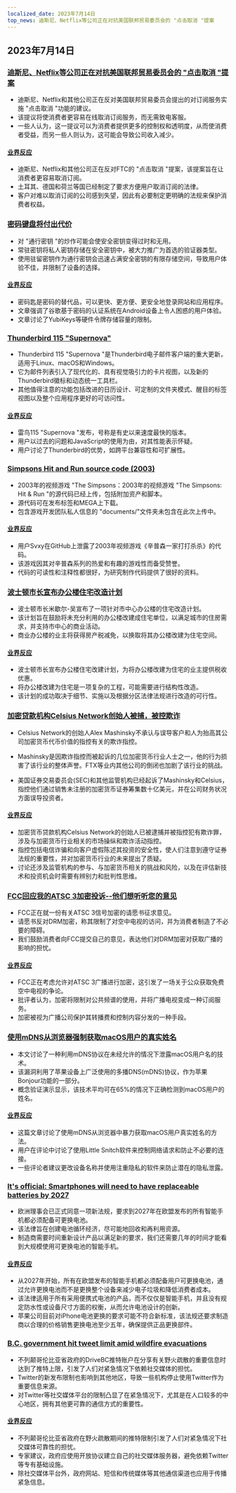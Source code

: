 ```yaml
---
localized_date: 2023年7月14日
top_news: 迪斯尼、Netflix等公司正在对抗美国联邦贸易委员会的 "点击取消 "提案
---
```




<CallToAction />

<Steps>

## 2023年7月14日

### [迪斯尼、Netflix等公司正在对抗美国联邦贸易委员会的 "点击取消 "提案](https://www.businessinsider.com/hollywood-streamers-oppose-ftc-proposal-regulation-click-to-cancel-subscription-2023-7)

- 迪斯尼、Netflix和其他公司正在反对美国联邦贸易委员会提出的对订阅服务实施 "点击取消 "功能的建议。
- 该提议将使消费者更容易在线取消订阅服务，而无需致电客服。
- 一些人认为，这一提议可以为消费者提供更多的控制权和透明度，从而使消费者受益，而另一些人则认为，这可能会导致公司收入减少。

#### [业界反应](http://news.ycombinator.com/item?id=36706138)

- 迪斯尼、Netflix和其他公司正在反对FTC的 "点击取消 "提案，该提案旨在让消费者更容易取消订阅。
- 土耳其、德国和荷兰等国已经制定了要求方便用户取消订阅的法律。
- 客户对难以取消订阅的公司感到失望，因此有必要制定更明确的法规来保护消费者权益。

### [密码键盘将付出代价](https://fy.blackhats.net.au/blog/2023-02-02-how-hype-will-turn-your-security-key-into-junk/)

- 对 "通行密钥 "的炒作可能会使安全密钥变得过时和无用。
- 常驻密钥将私人密钥存储在安全密钥中，被大力推广为首选的验证器类型。
- 使用驻留密钥作为通行密钥会迅速占满安全密钥的有限存储空间，导致用户体验不佳，并限制了设备的选择。

#### [业界反应](http://news.ycombinator.com/item?id=36712497)

- 密码匙是密码的替代品，可以更快、更方便、更安全地登录网站和应用程序。
- 文章强调了谷歌基于密码的认证系统在Android设备上令人困惑的用户体验。
- 文章讨论了YubiKeys等硬件令牌存储容量的限制。

### [Thunderbird 115 "Supernova"](https://blog.thunderbird.net/2023/07/our-fastest-most-beautiful-release-ever-thunderbird-115-supernova-is-here/)

- Thunderbird 115 "Supernova "是Thunderbird电子邮件客户端的重大更新，适用于Linux、macOS和Windows。
- 它为邮件列表引入了现代化的、具有视觉吸引力的卡片视图，以及新的Thunderbird徽标和动态统一工具栏。
- 其他值得注意的功能包括改进的日历设计、可定制的文件夹模式、醒目的标签视图以及整个应用程序更好的可访问性。

#### [业界反应](http://news.ycombinator.com/item?id=36703474)

- 雷鸟115 "Supernova "发布，号称是有史以来速度最快的版本。
- 用户以过去的问题和JavaScript的使用为由，对其性能表示怀疑。
- 用户讨论了Thunderbird的优势，如跨平台兼容性和可扩展性。

### [Simpsons Hit and Run source code (2003)](https://github.com/Svxy/The-Simpsons-Hit-and-Run)

- 2003年的视频游戏 "The Simpsons：2003年的视频游戏 "The Simpsons: Hit & Run "的源代码已经上传，包括附加资产和脚本。
- 源代码可在发布标签和MEGA上下载。
- 包含游戏开发团队私人信息的 "documents/"文件夹未包含在此次上传中。

#### [业界反应](http://news.ycombinator.com/item?id=36703711)

- 用户Svxy在GitHub上泄露了2003年视频游戏《辛普森一家打打杀杀》的代码。
- 该游戏因其对辛普森系列的热爱和有趣的游戏性而备受赞誉。
- 代码的可读性和注释性都很好，为研究制作代码提供了很好的资料。

### [波士顿市长宣布办公楼住宅改造计划](https://www.bostonplans.org/news-calendar/news-updates/2023/07/10/mayor-wu-announces-residential-conversion-program)

- 波士顿市长米歇尔-吴宣布了一项针对市中心办公楼的住宅改造计划。
- 该计划旨在鼓励将未充分利用的办公楼改建成住宅单位，以满足城市的住房需求，并支持市中心的商业活动。
- 商业办公楼的业主将获得房产税减免，以换取将其办公楼改建为住宅空间。

#### [业界反应](http://news.ycombinator.com/item?id=36715504)

- 波士顿市长宣布办公楼住宅改建计划，为将办公楼改建为住宅的业主提供税收优惠。
- 将办公楼改建为住宅是一项复杂的工程，可能需要进行结构性改造。
- 该计划的成功取决于细节、实施以及根据分区法律法规进行改造的可行性。

### [加密贷款机构Celsius Network创始人被捕，被控欺诈](https://www.reuters.com/markets/us-sec-sues-celsius-network-its-founder-2023-07-13/)

- Celsius Network的创始人Alex Mashinsky不承认与误导客户和人为抬高其公司加密货币代币价值的指控有关的欺诈指控。

- Mashinsky是因欺诈指控而被起诉的几位加密货币行业人士之一，他的行为损害了该行业的整体声誉。FTX等业内其他公司的倒闭也加剧了该行业的挑战。

- 美国证券交易委员会(SEC)和其他监管机构已经起诉了Mashinsky和Celsius，指控他们通过销售未注册的加密货币证券筹集数十亿美元，并在公司财务状况方面误导投资者。

#### [业界反应](http://news.ycombinator.com/item?id=36710558)

- 加密货币贷款机构Celsius Network的创始人已被逮捕并被指控犯有欺诈罪，涉及与加密货币行业相关的市场操纵和欺诈活动指控。
- 指控包括电信诈骗和向客户虚假陈述其投资的安全性，使人们注意到遵守证券法规的重要性，并对加密货币行业的未来提出了质疑。
- 讨论还涉及监管机构的参与、与加密货币相关的挑战和风险，以及在评估新技术和投资机会时需要有辨别力和批判性思维。

### [FCC回应我的ATSC 3加密投诉--他们想听听您的意见](https://blog.lon.tv/2023/07/10/the-fcc-responds-to-my-atsc-3-encryption-complaint-they-want-to-hear-from-you/)

- FCC正在就一份有关ATSC 3信号加密的请愿书征求意见。
- 请愿书反对DRM加密，称其限制了对空中电视的访问，并为消费者制造了不必要的障碍。
- 我们鼓励消费者向FCC提交自己的意见，表达他们对DRM加密对获取广播的影响的担忧。

#### [业界反应](http://news.ycombinator.com/item?id=36713037)

- FCC正在考虑允许对ATSC 3广播进行加密，这引发了一场关于公众获取免费空中电视的争论。
- 批评者认为，加密将限制对公共频谱的使用，并将广播电视变成一种订阅服务。
- 加密被视为广播公司保护其转播费和控制内容分发的一种手段。

### [使用mDNS从浏览器强制获取macOS用户的真实姓名](https://fingerprint.com/blog/apple-macos-mdns-brute-force/)

- 本文讨论了一种利用mDNS协议在未经允许的情况下泄露macOS用户名的技术。
- 该漏洞利用了苹果设备上广泛使用的多播DNS(mDNS)协议，作为苹果Bonjour功能的一部分。
- 概念验证演示显示，该技术平均可在65%的情况下正确检测到macOS用户的姓名。

#### [业界反应](http://news.ycombinator.com/item?id=36712788)

- 这篇文章讨论了使用mDNS从浏览器中暴力获取macOS用户真实姓名的方法。
- 用户在评论中讨论了使用Little Snitch软件来控制网络请求和防止不必要的连接。
- 一些评论者建议更改设备名称并使用注重隐私的软件来防止潜在的隐私泄露。

### [It's official: Smartphones will need to have replaceable batteries by 2027](https://www.androidauthority.com/phones-with-replaceable-batteries-2027-3345155/)

- 欧洲理事会已正式同意一项新法规，要求到2027年在欧盟发布的所有智能手机都必须配备可更换电池。
- 该法律旨在创建电池循环经济，尽可能地回收和再利用资源。
- 制造商需要时间重新设计产品以满足新的要求，我们还需要几年的时间才能看到大规模使用可更换电池的智能手机。

#### [业界反应](http://news.ycombinator.com/item?id=36712894)

- 从2027年开始，所有在欧盟发布的智能手机都必须配备用户可更换电池，通过允许更换电池而不是更换整个设备来减少电子垃圾和降低消费者成本。
- 该法律适用于所有采用便携式电池的产品，而不仅仅是智能手机，并且没有规定防水性或设备尺寸方面的权衡，从而允许电池设计的创新。
- 苹果公司目前对iPhone电池更换的要求可能不符合新标准，该法规还要求制造商以合理的价格销售更换电池至少五年，确保提供正品更换部件。

### [B.C. government hit tweet limit amid wildfire evacuations](https://www.vancouverisawesome.com/highlights/bc-government-hit-tweet-limit-amid-wildfire-evacuations-7268169)

- 不列颠哥伦比亚省政府的DriveBC推特账户在分享有关野火疏散的重要信息时达到了推特上限，引发了人们对紧急情况下依赖社交媒体的担忧。
- Twitter的新发布限制也影响到其他地区，导致一些机构停止使用Twitter作为重要信息来源。
- 对Twitter等社交媒体平台的限制凸显了在紧急情况下，尤其是在人口较多的中心地区，拥有其他更可靠的通信方式的重要性。

#### [业界反应](http://news.ycombinator.com/item?id=36708550)

- 不列颠哥伦比亚省政府在野火疏散期间的推特限制引发了人们对紧急情况下社交媒体可靠性的担忧。
- 专家建议，政府应使用开放协议建立自己的社交媒体服务器，避免依赖Twitter等专有基础设施。
- 除社交媒体平台外，政府网站、短信和传统媒体等其他通信渠道也应用于传播紧急信息。

</Steps>
